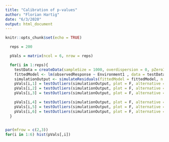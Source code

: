 ```yaml
---
title: "Calibration of p-values"
author: "Florian Hartig"
date: "6/3/2020"
output: html_document
---
```


```r
knitr::opts_chunk$set(echo = TRUE)
```


```r
  reps = 200

  pVals = matrix(ncol = 6, nrow = reps)

  for(i in 1:reps){
    testData = createData(sampleSize = 1000, overdispersion = 0, pZeroInflation = 0, randomEffectVariance = 0, family = gaussian())
    fittedModel <- lm(observedResponse ~ Environment1 , data = testData)
    simulationOutput <- simulateResiduals(fittedModel = fittedModel, n = 1000)
    pVals[i,1] = testOutliers(simulationOutput, plot = F, alternative = "two.sided")$p.value
    pVals[i,2] = testOutliers(simulationOutput, plot = F, alternative = "greater")$p.value
    pVals[i,3] = testOutliers(simulationOutput, plot = F, alternative = "less")$p.value

    pVals[i,4] = testOutliers(simulationOutput, plot = F, alternative = "two.sided", margin = "upper")$p.value
    pVals[i,5] = testOutliers(simulationOutput, plot = F, alternative = "greater", margin = "upper")$p.value
    pVals[i,6] = testOutliers(simulationOutput, plot = F, alternative = "less", margin = "upper")$p.value
  }
  
```



```r
par(mfrow = c(2,3))
for(i in 1:6) hist(pVals[,i])


```



